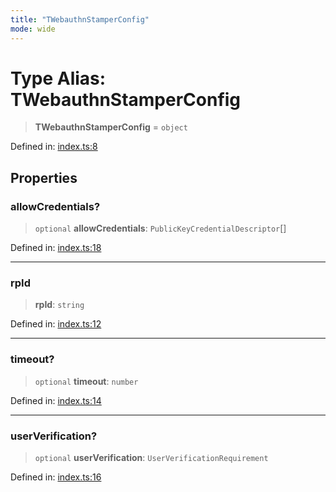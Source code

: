 ```yaml
---
title: "TWebauthnStamperConfig"
mode: wide
---
```

  
# Type Alias: TWebauthnStamperConfig

> **TWebauthnStamperConfig** = `object`

Defined in: [index.ts:8](https://github.com/tkhq/sdk/blob/d88b5e1f9a6cca8e54e61f8a127aa90fcebeaa2e/packages/webauthn-stamper/src/index.ts#L8)

## Properties

### allowCredentials?

> `optional` **allowCredentials**: `PublicKeyCredentialDescriptor`[]

Defined in: [index.ts:18](https://github.com/tkhq/sdk/blob/d88b5e1f9a6cca8e54e61f8a127aa90fcebeaa2e/packages/webauthn-stamper/src/index.ts#L18)

***

### rpId

> **rpId**: `string`

Defined in: [index.ts:12](https://github.com/tkhq/sdk/blob/d88b5e1f9a6cca8e54e61f8a127aa90fcebeaa2e/packages/webauthn-stamper/src/index.ts#L12)

***

### timeout?

> `optional` **timeout**: `number`

Defined in: [index.ts:14](https://github.com/tkhq/sdk/blob/d88b5e1f9a6cca8e54e61f8a127aa90fcebeaa2e/packages/webauthn-stamper/src/index.ts#L14)

***

### userVerification?

> `optional` **userVerification**: `UserVerificationRequirement`

Defined in: [index.ts:16](https://github.com/tkhq/sdk/blob/d88b5e1f9a6cca8e54e61f8a127aa90fcebeaa2e/packages/webauthn-stamper/src/index.ts#L16)
